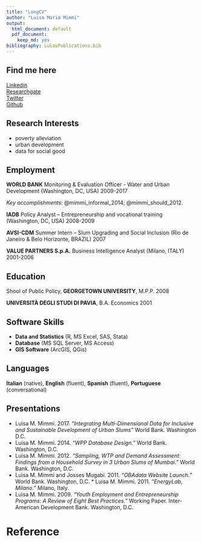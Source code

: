 ```yaml
---
title: "LongCV"
author: "Luisa Maria Mimmi"
output:
  html_document: default
  pdf_document: 
    keep_md: yes
bibliography: LulasPublications.bib
---
```



## Find me here
[Linkedin](https://twitter.com/LuisaMimmi/)  
[Researchgate](https://www.researchgate.net/profile/Luisa_Mimmi)  
[Twitter](https://www.linkedin.com/in/luisa-m-mimmi/)  
[Github](https://github.com/Lulander)  

##  Research Interests
* poverty alleviation
* urban development 
* data for social good

##  Employment
**WORLD BANK**
Monitoring & Evaluation Officer - Water and Urban Development (Washington, DC, USA) \hfill 2009-2017

*Key accomplishments*: @mimmi_informal_2014; @mimmi_should_2012.

**IADB**
Policy Analyst – Entrepreneurship and vocational training (Washington, DC, USA) \hfill 2008-2009

**AVSI-CDM**
Summer Intern – Slum Upgrading and Social Inclusion (Rio de Janeiro & Belo Horizonte, BRAZIL) \hfill 2007

**VALUE PARTNERS S.p.A.**
Business Intelligence Analyst (Milano, ITALY) \hfill 2001-2006

##  Education

Shool of Public Policy, **GEORGETOWN UNIVERSITY**, M.P.P. \hfill 2008

**UNIVERSITÀ DEGLI STUDI DI PAVIA**, B.A. Economics \hfill 2001


##  Software Skills
* **Data and Statistics** (R, MS Excel, SAS, Stata) 
* **Database** (MS SQL Server, MS Access) 
* **GIS Software** (ArcGIS, QGis)

##  Languages
**Italian** (native), **English** (fluent), **Spanish** (fluent), **Portuguese** (conversational)  

## Presentations
* Luisa M. Mimmi. 2017. *“Integrating Multi-Dimensional Data for Inclusive and Sustainable Development of Urban Slums”* World Bank. Washington D.C.
* Luisa M. Mimmi. 2014. *“WPP Database Design.”* World Bank. Washington, D.C.  
* Luisa M. Mimmi. 2012. *“Sampling, WTP and Demand Assessment: Findings from a Household Survey in 3 Urban Slums of Mumbai.”* World Bank. Washington, D.C.  
* Luisa M. Mimmi and Josses Mugabi. 2011. *“OBAdata Website Launch.”* World Bank. Washington, D.C.  * Luisa M. Mimmi. 2011. *“EnergyLab, Milano.”* Milano, Italy. 
* Luisa M. Mimmi. 2009. *“Youth Employment and Entrepreneurship Programs:  A Review of Eight Best Practices.”* Working Paper. Inter-American Development Bank. Washington, D.C.  

# Reference